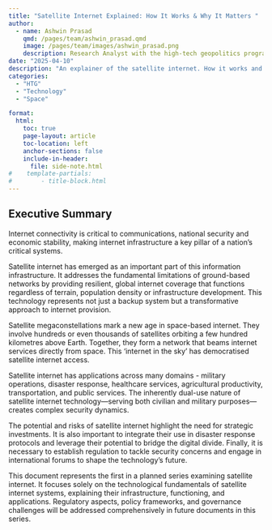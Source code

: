 ```yaml
---
title: "Satellite Internet Explained: How It Works & Why It Matters "
author:
  - name: Ashwin Prasad
    qmd: /pages/team/ashwin_prasad.qmd
    image: /pages/team/images/ashwin_prasad.png
    description: Research Analyst with the high-tech geopolitics programme
date: "2025-04-10"
description: "An explainer of the satellite internet. How it works and why it matters"
categories: 
  - "HTG"
  - "Technology"
  - "Space"

format:
  html:
    toc: true
    page-layout: article
    toc-location: left
    anchor-sections: false
    include-in-header:
      file: side-note.html
#    template-partials:
#        - title-block.html
---
```


## Executive Summary 

Internet connectivity is critical to communications, national security
and economic stability, making internet infrastructure a key pillar of a
nation's critical systems.

Satellite internet has emerged as an important part of this information
infrastructure. It addresses the fundamental limitations of ground-based
networks by providing resilient, global internet coverage that functions
regardless of terrain, population density or infrastructure development.
This technology represents not just a backup system but a transformative
approach to internet provision.

Satellite megaconstellations mark a new age in space-based internet.
They involve hundreds or even thousands of satellites orbiting a few
hundred kilometres above Earth. Together, they form a network that beams
internet services directly from space. This 'internet in the sky' has
democratised satellite internet access.

Satellite internet has applications across many domains - military
operations, disaster response, healthcare services, agricultural
productivity, transportation, and public services. The inherently
dual-use nature of satellite internet technology---serving both civilian
and military purposes---creates complex security dynamics.

The potential and risks of satellite internet highlight the need for
strategic investments. It is also important to integrate their use in
disaster response protocols and leverage their potential to bridge the
digital divide. Finally, it is necessary to establish regulation to
tackle security concerns and engage in international forums to shape the
technology's future.

This document represents the first in a planned series examining
satellite internet. It focuses solely on the technological fundamentals
of satellite internet systems, explaining their infrastructure,
functioning, and applications. Regulatory aspects, policy frameworks,
and governance challenges will be addressed comprehensively in future
documents in this series.

